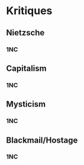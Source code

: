 =Kritiques= 

==Nietzsche== 

===1NC=== 

==Capitalism== 

===1NC=== 

==Mysticism== 

===1NC=== 

==Blackmail/Hostage== 

===1NC===